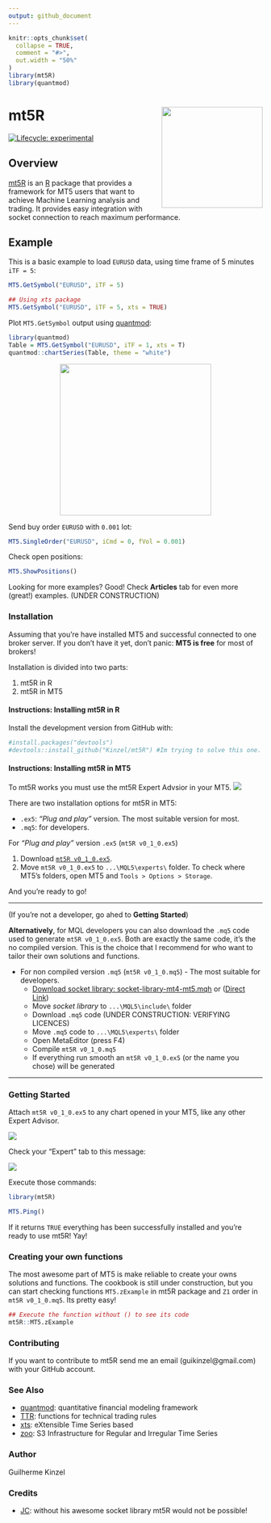 ```yaml
---
output: github_document
---
```


<!-- README.md is generated from README.Rmd. Please edit that file -->

```r
knitr::opts_chunk$set(
  collapse = TRUE,
  comment = "#>",
  out.width = "50%"
)
library(mt5R)
library(quantmod)
```

# mt5R <img src='man/figures/logo.png' align="right" height="200" />

<!-- badges: start -->
[![Lifecycle: experimental](https://img.shields.io/badge/lifecycle-experimental-orange.svg)](https://www.tidyverse.org/lifecycle/#experimental)
<!-- badges: end -->

## Overview

[mt5R](https://kinzel.github.io/mt5R/) is an [R](https://www.r-project.org) package that provides a framework for MT5 users that want to achieve Machine Learning analysis and trading. It provides easy integration with socket connection to reach maximum performance.

## Example

This is a basic example to load `EURUSD` data, using time frame of 5 minutes `iTF = 5`:

```r
MT5.GetSymbol("EURUSD", iTF = 5)

## Using xts package
MT5.GetSymbol("EURUSD", iTF = 5, xts = TRUE)
```

Plot `MT5.GetSymbol` output using [quantmod](https://CRAN.R-project.org/package=quantmod):

```r
library(quantmod)
Table = MT5.GetSymbol("EURUSD", iTF = 1, xts = T) 
quantmod::chartSeries(Table, theme = "white")
```

<!-- For some reason, the plot created in the chunk appears in .md but not in the site. Now using an image previously created -->

<center><img src='man/figures/chartseries.png' align="center" height="300" /></center>

Send buy order `EURUSD` with `0.001` lot:

```r
MT5.SingleOrder("EURUSD", iCmd = 0, fVol = 0.001)
```

Check open positions:

```r
MT5.ShowPositions()
```



Looking for more examples? Good! Check **Articles** tab for even more (great!) examples. (UNDER CONSTRUCTION)

### Installation

Assuming that you're have installed MT5 and successful connected to one broker server. If you don't have it yet, don't panic: **MT5 is free** for most of brokers!

Installation is divided into two parts:

1. mt5R in R
2. mt5R in MT5

#### Instructions: Installing mt5R in R 

Install the development version from GitHub with:

```r
#install.packages("devtools")
#devtools::install_github("Kinzel/mt5R") #Im trying to solve this one. My first GitHub project
```

#### Instructions: Installing mt5R in MT5

To mt5R works you must use the mt5R Expert Advsior in your MT5. <img src='man/figures/eaface.png'/>

There are two installation options for mt5R in MT5:

* `.ex5`: _"Plug and play"_ version. The most suitable version for most.
* `.mq5`: for developers.

For _"Plug and play"_ version `.ex5` (`mt5R v0_1_0.ex5`)

1. Download [`mt5R v0_1_0.ex5`](https://github.com/Kinzel/mt5R/raw/main/MT5%20files/mt5R%20v0_1_0.ex5).
2. Move `mt5R v0_1_0.ex5` to `...\MQL5\experts\` folder. To check where MT5's folders, open MT5 and `Tools > Options > Storage`.
  
And you're ready to go!

***  

(If you're not a developer, go ahed to **Getting Started**)

**Alternatively**, for MQL developers you can also download the `.mq5` code used to generate `mt5R v0_1_0.ex5`. Both are exactly the same code, it's the no compiled version. This is the choice that I recommend for who want to tailor their own solutions and functions.

* For non compiled version `.mq5` (`mt5R v0_1_0.mq5`) - The most suitable for developers.
  + [Download socket library: socket-library-mt4-mt5.mqh](https://www.mql5.com/en/blogs/post/706665) or ([Direct Link](https://c.mql5.com/6/865/socket-library-mt4-mt5.mqh))
  + Move *socket library* to `...\MQL5\include\` folder
  + Download `.mq5` code (UNDER CONSTRUCTION: VERIFYING LICENCES)
  + Move `.mq5` code to `...\MQL5\experts\` folder
  + Open MetaEditor (press F4)
  + Compile `mt5R v0_1_0.mq5`
  + If everything run smooth an `mt5R v0_1_0.ex5` (or the name you chose) will be generated
  
***
  
### Getting Started

Attach `mt5R v0_1_0.ex5` to any chart opened in your MT5, like any other Expert Advisor.

<img src='man/figures/attach.png'/>

Check your "Expert" tab to this message:

<img src='man/figures/workingmt5.png'/>

Execute those commands:

```r
library(mt5R)

MT5.Ping()
```

If it returns ``TRUE`` everything has been successfully installed and you're ready to use mt5R! Yay!

### Creating your own functions

The most awesome part of MT5 is make reliable to create your owns solutions and functions. The cookbook is still under construction, but you can start checking functions `MT5.zExample` in mt5R package and `Z1` order in `mt5R v0_1_0.mq5`. Its pretty easy!

```r
## Execute the function without () to see its code
mt5R::MT5.zExample
```

### Contributing

If you want to contribute to mt5R send me an email (guikinzel@gmail.com) with your GitHub account.

### See Also

- [quantmod](https://CRAN.R-project.org/package=quantmod): quantitative financial modeling framework
- [TTR](https://CRAN.R-project.org/package=TTR): functions for technical trading rules
- [xts](https://CRAN.R-project.org/package=xts): eXtensible Time Series based
- [zoo](https://CRAN.R-project.org/package=zoo): S3 Infrastructure for Regular and Irregular Time Series

### Author

Guilherme Kinzel

### Credits

- [JC](https://www.mql5.com/en/users/jjc): without his awesome socket library mt5R would not be possible!
